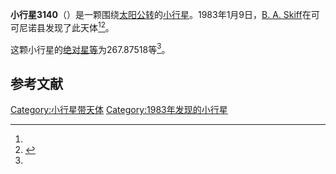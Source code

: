 {{Infobox planet
| bgcolour = #FFFFC0
| name = 3140 Stellafane
| symbol = 
| image = 
| caption = 
| discovery = yes
| discovery_ref = 
| discoverer = [[B._A._Skiff|B. A. Skiff]]
| discovery_site = [[可可尼诺县|可可尼诺县]] 
| discovered = 1983年1月9日
| designations = yes
| mp_name = 
| named_after = 
| alt_names = 1983 AO/ 1949 PA / 1952 DR1 / 1962 CP / 1976 UW3 / 1978 EU3 / 1979 HR5
| mp_category = [[主带小行星|主带小行星]]
| orbit_ref = <ref name="a">[http://ssd.jpl.nasa.gov/sbdb.cgi?sstr=3140 3140 Stellafane] {{Wayback|url=http://ssd.jpl.nasa.gov/sbdb.cgi?sstr=3140 |date=20201129060844 }}，小行星數據庫瀏覽器（JPL Small-Body Database Browser）－[[美国国家航空航天局|美国国家航空航天局]]喷气推进实验室</ref>
| epoch = 2456400.5 (2013年4月18日更新)
| aphelion = {{convert|3.3340783|AU|km|3|abbr=on|lk=out}}
| perihelion = {{convert|2.6971875|AU|km|3|abbr=on}}
| semimajor = {{convert|3.0156329|AU|km|3|abbr=on}}
| eccentricity = 0.1055982
| period = 1912.784975 [[日|日]]<br />5.24[[儒略年|儒略年]]
| avg_speed = 
| inclination = 11.27426
| asc_node = 101.64812
| mean_anomaly = 
| arg_peri = 267.87518
| satellites = 
| physical_characteristics = yes
| dimensions = 
| mass = 
| density = 
| surface_grav = 
| escape_velocity = 
| sidereal_day = 
| axial_tilt = 
| pole_ecliptic_lat = 
| pole_ecliptic_lon = 
| albedo = 
| temperatures= 
| temp_name1 = 
| mean_temp_1 = 
| max_temp_1 = 
| temp_name2 = 
| max_temp_2 = 
| spectral_type = 
| abs_magnitude = 267.87518
}}

'''小行星3140'''（{{lang-en|3140 Stellafane}}）是一颗围绕[[太阳|太阳]][[公转|公转]]的[[小行星|小行星]]。1983年1月9日，[[B._A._Skiff|B. A. Skiff]]在可可尼诺县发现了此天体<ref name="a" /><ref>{{cite news|title=小行星列表|url=http://cfa-www.harvard.edu/iau/lists/NumberedMPs.txt|accessdate=2013-07-08|newspaper=哈佛大学|archive-date=2008-05-17|archive-url=https://web.archive.org/web/20080517010638/http://cfa-www.harvard.edu/iau/lists/NumberedMPs.txt|dead-url=no}}</ref>。

这颗小行星的[[绝对星等|绝对星等]]为267.87518等<ref name="a" />。

==参考文献==
{{reflist}}
{{Minor Planet Number|[[小行星3139|小行星3139]]|[[小行星3141|小行星3141]]}}

{{小天体}}

[[Category:小行星带天体|Category:小行星带天体]]
[[Category:1983年发现的小行星|Category:1983年发现的小行星]]

{{asteroid-stub}}